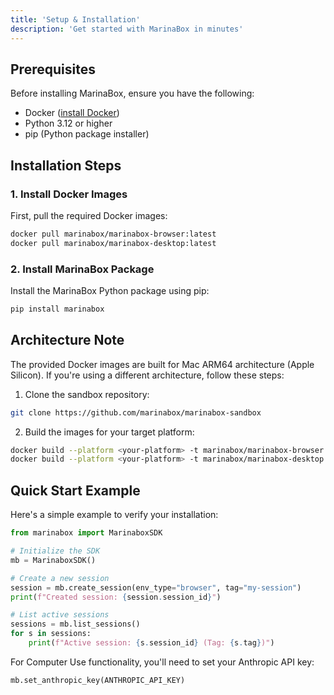 ```yaml
---
title: 'Setup & Installation'
description: 'Get started with MarinaBox in minutes'
---
```


## Prerequisites

Before installing MarinaBox, ensure you have the following:

- Docker ([install Docker](https://docs.docker.com/get-docker/))
- Python 3.12 or higher
- pip (Python package installer)

## Installation Steps

### 1. Install Docker Images

First, pull the required Docker images:

```bash
docker pull marinabox/marinabox-browser:latest
docker pull marinabox/marinabox-desktop:latest
```

### 2. Install MarinaBox Package

Install the MarinaBox Python package using pip:

```bash
pip install marinabox
```

## Architecture Note

The provided Docker images are built for Mac ARM64 architecture (Apple Silicon). If you're using a different architecture, follow these steps:

1. Clone the sandbox repository:
```bash
git clone https://github.com/marinabox/marinabox-sandbox
```

2. Build the images for your target platform:
```bash
docker build --platform <your-platform> -t marinabox/marinabox-browser .
docker build --platform <your-platform> -t marinabox/marinabox-desktop .
```

## Quick Start Example

Here's a simple example to verify your installation:

```python
from marinabox import MarinaboxSDK

# Initialize the SDK
mb = MarinaboxSDK()

# Create a new session
session = mb.create_session(env_type="browser", tag="my-session")
print(f"Created session: {session.session_id}")

# List active sessions
sessions = mb.list_sessions()
for s in sessions:
    print(f"Active session: {s.session_id} (Tag: {s.tag})")
```

<Note>
For Computer Use functionality, you'll need to set your Anthropic API key:

```python
mb.set_anthropic_key(ANTHROPIC_API_KEY)
```
</Note>